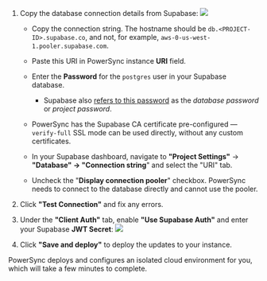 1. Copy the database connection details from Supabase:<Frame caption="It is important to uncheck this checkbox">
     <img src="/images/integration-3.png" />
   </Frame>

   * Copy the connection string. The hostname should be `db.<PROJECT-ID>.supabase.co`, and not, for example, `aws-0-us-west-1.pooler.supabase.com`.

   * Paste this URI in PowerSync instance **URI** field.

   * Enter the **Password** for the `postgres` user in your Supabase database.

     * Supabase also [refers to this password](https://supabase.com/docs/guides/database/managing-passwords) as the *database password* or *project password*.

   * PowerSync has the Supabase CA certificate pre-configured — `verify-full` SSL mode can be used directly, without any custom certificates.

   - In your Supabase dashboard, navigate to **"Project Settings"** -> **"Database" -> "Connection string**" and select the "URI" tab.

   - Uncheck the "**Display connection pooler**" checkbox. PowerSync needs to connect to the database directly and cannot use the pooler.

2. Click **"Test Connection"** and fix any errors.

3. Under the **"Client Auth"** tab, enable **"Use Supabase Auth"** and enter your Supabase **JWT Secret**:<Frame caption="PowerSync uses the secret to verify Supabase's JWTs.">
     ![](/images/authentication/use-supabase-auth.png)
   </Frame>

4. Click **"Save and deploy"** to deploy the updates to your instance.

PowerSync deploys and configures an isolated cloud environment for you, which will take a few minutes to complete.